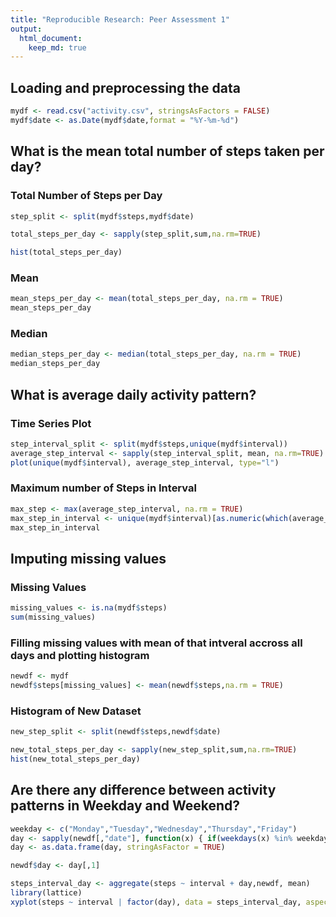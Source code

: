 ```yaml
---
title: "Reproducible Research: Peer Assessment 1"
output: 
  html_document:
    keep_md: true
---
```


##  Loading and preprocessing the data

```r
mydf <- read.csv("activity.csv", stringsAsFactors = FALSE)
mydf$date <- as.Date(mydf$date,format = "%Y-%m-%d")
```

## What is the mean total number of steps taken per day?

### Total Number of Steps per Day
```r
step_split <- split(mydf$steps,mydf$date)

total_steps_per_day <- sapply(step_split,sum,na.rm=TRUE)

hist(total_steps_per_day)

```

### Mean
```r
mean_steps_per_day <- mean(total_steps_per_day, na.rm = TRUE)
mean_steps_per_day
```

### Median
```r
median_steps_per_day <- median(total_steps_per_day, na.rm = TRUE)
median_steps_per_day
```

## What is average daily activity pattern?
### Time Series Plot
```r
step_interval_split <- split(mydf$steps,unique(mydf$interval))
average_step_interval <- sapply(step_interval_split, mean, na.rm=TRUE)
plot(unique(mydf$interval), average_step_interval, type="l")
```

### Maximum number of Steps in Interval
```r
max_step <- max(average_step_interval, na.rm = TRUE)
max_step_in_interval <- unique(mydf$interval)[as.numeric(which(average_step_interval==max_step))]
max_step_in_interval
```

## Imputing missing values

### Missing Values
```r
missing_values <- is.na(mydf$steps)
sum(missing_values)
```

### Filling missing values with mean of that intveral accross all days and plotting histogram

```r
newdf <- mydf
newdf$steps[missing_values] <- mean(newdf$steps,na.rm = TRUE)
```

### Histogram of New Dataset
```r
new_step_split <- split(newdf$steps,newdf$date)

new_total_steps_per_day <- sapply(new_step_split,sum,na.rm=TRUE)
hist(new_total_steps_per_day)
```


## Are there any difference between activity patterns in Weekday and Weekend?

```r

weekday <- c("Monday","Tuesday","Wednesday","Thursday","Friday")
day <- sapply(newdf[,"date"], function(x) { if(weekdays(x) %in% weekday) {"weekday"} else {"weekend"}})
day <- as.data.frame(day, stringAsFactor = TRUE)

newdf$day <- day[,1]

steps_interval_day <- aggregate(steps ~ interval + day,newdf, mean)
library(lattice)
xyplot(steps ~ interval | factor(day), data = steps_interval_day, aspect = 1/2, type="l")

```


